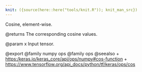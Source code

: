 ```yaml
---
knit: ({source(here::here("tools/knit.R")); knit_man_src})
---
```

Cosine, element-wise.

@returns
    The corresponding cosine values.

@param x
Input tensor.

@export
@family numpy ops
@family ops
@seealso
+ <https:/keras.io/keras_core/api/ops/numpy#cos-function>
+ <https://www.tensorflow.org/api_docs/python/tf/keras/ops/cos>
